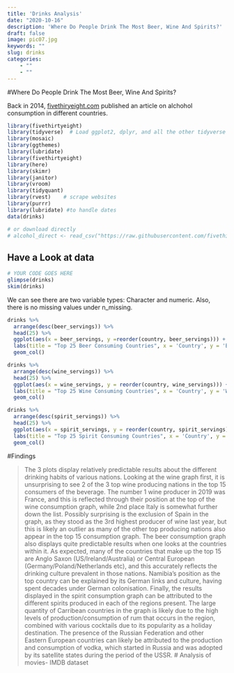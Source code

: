 ```yaml
---
title: 'Drinks Analysis'
date: "2020-10-16"
description: 'Where Do People Drink The Most Beer, Wine And Spirits?'
draft: false
image: pic07.jpg
keywords: ""
slug: drinks
categories:
    - ""
    - ""
---
```


#Where Do People Drink The Most Beer, Wine And Spirits?

Back in 2014, [fivethiryeight.com](https://fivethirtyeight.com/features/dear-mona-followup-where-do-people-drink-the-most-beer-wine-and-spirits/) published an article on alchohol consumption in different countries.

```r
library(fivethirtyeight)
library(tidyverse)  # Load ggplot2, dplyr, and all the other tidyverse packages
library(mosaic)
library(ggthemes)
library(lubridate)
library(fivethirtyeight)
library(here)
library(skimr)
library(janitor)
library(vroom)
library(tidyquant)
library(rvest)    # scrape websites
library(purrr)  
library(lubridate) #to handle dates
data(drinks)

# or download directly
# alcohol_direct <- read_csv("https://raw.githubusercontent.com/fivethirtyeight/data/master/alcohol-consumption/drinks.csv")

```

## Have a Look at data

```r
# YOUR CODE GOES HERE
glimpse(drinks)
skim(drinks)
```
We can see there are two variable types: Character and numeric.
Also, there is no missing values under n_missing.


```r
drinks %>%
  arrange(desc(beer_servings)) %>% 
  head(25) %>% 
  ggplot(aes(x = beer_servings, y =reorder(country, beer_servings))) +
  labs(title = "Top 25 Beer Consuming Countries", x = 'Country', y = 'Beer Servings') +
  geom_col()

```


```r
drinks %>% 
  arrange(desc(wine_servings)) %>% 
  head(25) %>% 
  ggplot(aes(x = wine_servings, y = reorder(country, wine_servings))) +
  labs(title = "Top 25 Wine Consuming Countries", x = 'Country', y = 'Wine Servings') +
  geom_col()

```

```r
drinks %>% 
  arrange(desc(spirit_servings)) %>% 
  head(25) %>% 
  ggplot(aes(x = spirit_servings, y = reorder(country, spirit_servings))) +
  labs(title = "Top 25 Spirit Consuming Countries", x = 'Country', y = 'Spirit Servings') +
  geom_col()

```

#Findings

>The 3 plots display relatively predictable results about the different drinking habits of various nations. Looking at the wine graph first, it is unsurprising to see 2 of the 3 top wine producing nations in the top 15 consumers of the beverage. The number 1 wine producer in 2019 was France, and this is reflected through their position at the top of the wine consumption graph, while 2nd place Italy is somewhat further down the list. Possibly surprising is the exclusion of Spain in the graph, as they stood as the 3rd highest producer of wine last year, but this is likely an outlier as many of the other top producing nations also appear in the top 15 consumption graph.
The beer consumption graph also displays quite predictable results when one looks at the countries within it. As expected, many of the countries that make up the top 15 are Anglo Saxon (US/Ireland/Australia) or Central European (Germany/Poland/Netherlands etc), and this accurately reflects the drinking culture prevalent in those nations. Namibia's position as the top country can be explained by its German links and culture, having spent decades under German colonisation. 
Finally, the results displayed in the spirit consumption graph can be attributed to the different spirits produced in each of the regions present. The large quantity of Carribean countries in the graph is likely due to the high levels of production/consumption of rum that occurs in the region, combined with various cocktails due to its popularity as a holiday destination. The presence of the Russian Federation and other Eastern European countries can likely be attributed to the production and consumption of vodka, which started in Russia and was adopted by its satellite states during the period of the USSR.
# Analysis of movies- IMDB dataset
